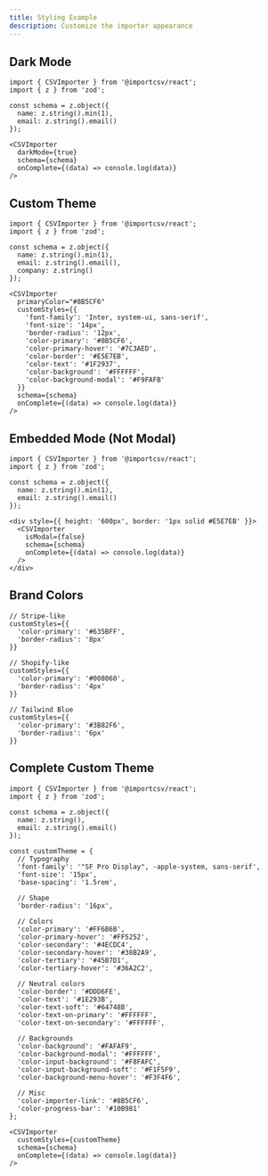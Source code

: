 ```yaml
---
title: Styling Example
description: Customize the importer appearance
---
```


## Dark Mode

```tsx
import { CSVImporter } from '@importcsv/react';
import { z } from 'zod';

const schema = z.object({
  name: z.string().min(1),
  email: z.string().email()
});

<CSVImporter
  darkMode={true}
  schema={schema}
  onComplete={(data) => console.log(data)}
/>
```

## Custom Theme

```tsx
import { CSVImporter } from '@importcsv/react';
import { z } from 'zod';

const schema = z.object({
  name: z.string().min(1),
  email: z.string().email(),
  company: z.string()
});

<CSVImporter
  primaryColor="#8B5CF6"
  customStyles={{
    'font-family': 'Inter, system-ui, sans-serif',
    'font-size': '14px',
    'border-radius': '12px',
    'color-primary': '#8B5CF6',
    'color-primary-hover': '#7C3AED',
    'color-border': '#E5E7EB',
    'color-text': '#1F2937',
    'color-background': '#FFFFFF',
    'color-background-modal': '#F9FAFB'
  }}
  schema={schema}
  onComplete={(data) => console.log(data)}
/>
```

## Embedded Mode (Not Modal)

```tsx
import { CSVImporter } from '@importcsv/react';
import { z } from 'zod';

const schema = z.object({
  name: z.string().min(1),
  email: z.string().email()
});

<div style={{ height: '600px', border: '1px solid #E5E7EB' }}>
  <CSVImporter
    isModal={false}
    schema={schema}
    onComplete={(data) => console.log(data)}
  />
</div>
```

## Brand Colors

```tsx
// Stripe-like
customStyles={{
  'color-primary': '#635BFF',
  'border-radius': '8px'
}}

// Shopify-like
customStyles={{
  'color-primary': '#008060',
  'border-radius': '4px'
}}

// Tailwind Blue
customStyles={{
  'color-primary': '#3B82F6',
  'border-radius': '6px'
}}
```

## Complete Custom Theme

```tsx
import { CSVImporter } from '@importcsv/react';
import { z } from 'zod';

const schema = z.object({
  name: z.string(),
  email: z.string().email()
});

const customTheme = {
  // Typography
  'font-family': '"SF Pro Display", -apple-system, sans-serif',
  'font-size': '15px',
  'base-spacing': '1.5rem',

  // Shape
  'border-radius': '16px',

  // Colors
  'color-primary': '#FF6B6B',
  'color-primary-hover': '#FF5252',
  'color-secondary': '#4ECDC4',
  'color-secondary-hover': '#38B2A9',
  'color-tertiary': '#45B7D1',
  'color-tertiary-hover': '#36A2C2',

  // Neutral colors
  'color-border': '#DDD6FE',
  'color-text': '#1E293B',
  'color-text-soft': '#64748B',
  'color-text-on-primary': '#FFFFFF',
  'color-text-on-secondary': '#FFFFFF',

  // Backgrounds
  'color-background': '#FAFAF9',
  'color-background-modal': '#FFFFFF',
  'color-input-background': '#F8FAFC',
  'color-input-background-soft': '#F1F5F9',
  'color-background-menu-hover': '#F3F4F6',

  // Misc
  'color-importer-link': '#8B5CF6',
  'color-progress-bar': '#10B981'
};

<CSVImporter
  customStyles={customTheme}
  schema={schema}
  onComplete={(data) => console.log(data)}
/>
```
